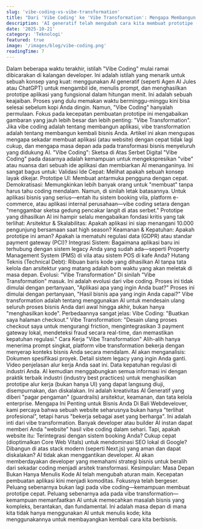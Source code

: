 ```yaml
---
slug: 'vibe-coding-vs-vibe-transformation'
title: "Dari 'Vibe Coding' ke 'Vibe Transformation': Mengapa Membangun Aplikasi Saja Tidak Cukup"
description: 'AI generatif telah mengubah cara kita membuat prototipe (vibe coding). Tapi, masa depan sebenarnya adalah "vibe transformation"—menggunakan AI untuk merevolusi proses bisnis.'
date: '2025-10-21'
category: 'Teknologi'
featured: true
image: '/images/blog/vibe-coding.png'
readingTime: 7
---
```


Dalam beberapa waktu terakhir, istilah "Vibe Coding" mulai ramai dibicarakan di kalangan developer. Ini adalah istilah yang menarik untuk sebuah konsep yang kuat: menggunakan AI generatif (seperti Agen AI Jules atau ChatGPT) untuk mengambil ide, menulis prompt, dan menghasilkan prototipe aplikasi yang fungsional dalam hitungan menit.
Ini adalah sebuah keajaiban. Proses yang dulu memakan waktu berminggu-minggu kini bisa selesai sebelum kopi Anda dingin.
Namun, "Vibe Coding" hanyalah permulaan. Fokus pada kecepatan pembuatan prototipe ini mengabaikan gambaran yang jauh lebih besar dan lebih penting: "Vibe Transformation".
Jika vibe coding adalah tentang membangun aplikasi, vibe transformation adalah tentang membangun kembali bisnis Anda. Artikel ini akan mengupas mengapa sekadar membuat aplikasi (atau website) dengan cepat tidak lagi cukup, dan mengapa masa depan ada pada transformasi bisnis menyeluruh yang didukung AI.
"Vibe Coding": Sketsa di Atas Serbet Digital
"Vibe Coding" pada dasarnya adalah kemampuan untuk mengekspresikan "vibe" atau nuansa dari sebuah ide aplikasi dan membiarkan AI menanganinya. Ini sangat bagus untuk:
Validasi Ide Cepat: Melihat apakah sebuah konsep layak dikejar.
Prototipe UI: Membuat antarmuka pengguna dengan cepat.
Demokratisasi: Memungkinkan lebih banyak orang untuk "membuat" tanpa harus tahu coding mendalam.
Namun, di sinilah letak batasannya. Untuk aplikasi bisnis yang serius—entah itu sistem booking vila, platform e-commerce, atau aplikasi internal perusahaan—vibe coding setara dengan "menggambar sketsa gedung pencakar langit di atas serbet."
Prototipe yang dihasilkan AI ini hampir selalu mengabaikan fondasi kritis yang tak terlihat:
Arsitektur & Skalabilitas: Apakah aplikasi ini siap menangani 10.000 pengunjung bersamaan saat high season?
Keamanan & Kepatuhan: Apakah prototipe ini aman? Apakah ia mematuhi regulasi data (GDPR) atau standar payment gateway (PCI)?
Integrasi Sistem: Bagaimana aplikasi baru ini terhubung dengan sistem legacy Anda yang sudah ada—seperti Property Management System (PMS) di vila atau sistem POS di kafe Anda?
Hutang Teknis (Technical Debt): Ribuan baris kode yang dihasilkan AI tanpa tata kelola dan arsitektur yang matang adalah bom waktu yang akan meletak di masa depan.
Evolusi: "Vibe Transformation"
Di sinilah "Vibe Transformation" masuk. Ini adalah evolusi dari vibe coding. Proses ini tidak dimulai dengan pertanyaan, "Aplikasi apa yang ingin Anda buat?"
Proses ini dimulai dengan pertanyaan, "Hasil bisnis apa yang ingin Anda capai?"
Vibe transformation adalah tentang menggunakan AI untuk mendesain ulang seluruh proses bisnis Anda dari awal hingga akhir, bukan hanya "menghasilkan kode".
Perbedaannya sangat jelas:
Vibe Coding: "Buatkan saya halaman checkout."
Vibe Transformation: "Desain ulang proses checkout saya untuk mengurangi friction, mengintegrasikan 3 payment gateway lokal, mendeteksi fraud secara real-time, dan memastikan kepatuhan regulasi."
Cara Kerja "Vibe Transformation"
Alih-alih hanya menerima prompt singkat, platform vibe transformation bekerja dengan menyerap konteks bisnis Anda secara mendalam. AI akan menganalisis:
Dokumen spesifikasi proyek.
Detail sistem legacy yang ingin Anda ganti.
Video penjelasan alur kerja Anda saat ini.
Data kepatuhan regulasi di industri Anda.
AI kemudian menggabungkan semua informasi ini dengan praktik terbaik industri (industry best practices) untuk menghasilkan prototipe alur kerja (bukan hanya UI) yang dapat langsung diuji, disempurnakan, dan diskalakan.
Ini adalah kreativitas AI Generatif yang diberi "pagar pengaman" (guardrails) arsitektur, keamanan, dan tata kelola enterprise.
Mengapa Ini Penting untuk Bisnis Anda
Di Bali Webdevelover, kami percaya bahwa sebuah website seharusnya bukan hanya "terlihat profesional", tetapi harus "bekerja sebagai aset yang berharga".
Ini adalah inti dari vibe transformation.
Banyak developer atau builder AI instan dapat memberi Anda "website" hasil vibe coding dalam sehari. Tapi, apakah website itu:
Terintegrasi dengan sistem booking Anda?
Cukup cepat (dioptimalkan Core Web Vitals) untuk mendominasi SEO lokal di Google?
Dibangun di atas stack modern (seperti Next.js) yang aman dan dapat diskalakan?
AI tidak akan menggantikan developer. AI akan memberdayakan developer yang memahami strategi bisnis untuk beralih dari sekadar coding menjadi arsitek transformasi.
Kesimpulan: Masa Depan Bukan Hanya Menulis Kode
AI telah mengubah aturan main. Kecepatan pembuatan aplikasi kini menjadi komoditas.
Fokusnya telah bergeser. Peluang sebenarnya bukan lagi pada vibe coding—kemampuan membuat prototipe cepat. Peluang sebenarnya ada pada vibe transformation—kemampuan memanfaatkan AI untuk memecahkan masalah bisnis yang kompleks, berantakan, dan fundamental.
Ini adalah masa depan di mana kita tidak hanya menggunakan AI untuk menulis kode; kita menggunakannya untuk membayangkan kembali cara kita berbisnis.
